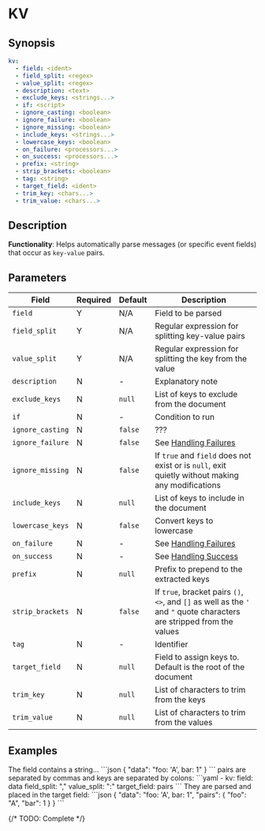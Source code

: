 # KV

## Synopsis

```yaml {2-4}
kv:
  - field: <ident>
  - field_split: <regex>
  - value_split: <regex>
  - description: <text>
  - exclude_keys: <strings...>
  - if: <script>
  - ignore_casting: <boolean>
  - ignore_failure: <boolean>
  - ignore_missing: <boolean>
  - include_keys: <strings...>
  - lowercase_keys: <boolean>
  - on_failure: <processors...>
  - on_success: <processors...>
  - prefix: <string>
  - strip_brackets: <boolean>
  - tag: <string>
  - target_field: <ident>
  - trim_key: <chars...>
  - trim_value: <chars...>
```

## Description

**Functionality**: Helps automatically parse messages (or specific event fields) that occur as `key-value` pairs.

## Parameters

|Field|Required|Default|Description|
|---|---|---|---|
|`field`|Y|N/A|Field to be parsed|
|`field_split`|Y|N/A|Regular expression for splitting key-value pairs|
|`value_split`|Y|N/A|Regular expression for splitting the key from the value|
|`description`|N|-|Explanatory note|
|`exclude_keys`|N|`null`|List of keys to exclude from the document|
|`if`|N|-|Condition to run|
|`ignore_casting`|N|`false`| ??? |
|`ignore_failure`|N|`false`|See [Handling Failures](../handling-failures.mdx)|
|`ignore_missing`|N|`false`|If `true` and `field` does not exist or is `null`, exit quietly without making any modifications|
|`include_keys`|N|`null`|List of keys to include in the document|
|`lowercase_keys`|N|`false`|Convert keys to lowercase|
|`on_failure`|N|-|See [Handling Failures](../handling-failures.mdx)|
|`on_success`|N|-|See [Handling Success](../handling-success.mdx)|
|`prefix`|N|`null`|Prefix to prepend to the extracted keys|
|`strip_brackets`|N|`false`|If `true`, bracket pairs `()`, `<>`, and `[]` as well as the `'` and `"` quote characters are stripped from the values|
|`tag`|N|-|Identifier|
|`target_field`|N|`null`|Field to assign keys to. Default is the root of the document|
|`trim_key`|N|`null`|List of characters to trim from the keys|
|`trim_value`|N|`null`|List of characters to trim from the values|

## Examples

<ExampleGrid>
  <CommentCol>
    The field contains a string...
  </CommentCol>
  <CodeCol>
    ```json
    {
      "data": "foo: 'A', bar: 1"
    }
    ```
  </CodeCol>
  <CommentCol>
    pairs are separated by commas and keys are separated by colons:
  </CommentCol>
  <CodeCol>
    ```yaml
    - kv:
      field: data
      field_split: ","
      value_split: ":"
      target_field: pairs
    ```
  </CodeCol>
  <CommentCol>
    They are parsed and placed in the target field:
  </CommentCol>
  <CodeCol>
    ```json
    {
      "data": "foo: 'A', bar: 1",
      "pairs": {
        "foo": "A",
        "bar": 1
      }
    }
    ```
  </CodeCol>
</ExampleGrid>

{/* TODO: Complete */}